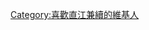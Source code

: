{{Userbox-2
  |border-c  = #000000
  |border-s  = 1
  |id1-c     = #ffffff
  |id1-s     = 12
  |id1-fc    = #000000
  |info-s   = 10
  |info-fc  = #000000
  |id1       = [[檔案:Japanese Crest mitumori Kikkou ni Mituba.svg|45px]]
  |info     = 這個用戶喜歡'''[[直江兼續]]'''。
  |id2      = </span><span style="color: yellow;">{{lang|ja|愛}}
  |id2-s     = 20
  |id2-c     = #000000
}}

[[Category:喜歡直江兼續的維基人]]